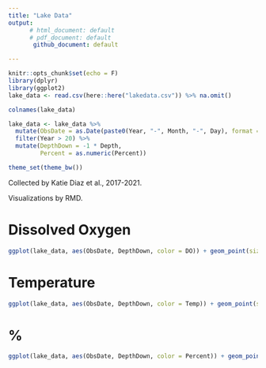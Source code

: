 ```yaml
---
title: "Lake Data"
output: 
      # html_document: default
      # pdf_document: default
       github_document: default

---
```


```r
knitr::opts_chunk$set(echo = F)
library(dplyr)
library(ggplot2)
lake_data <- read.csv(here::here("lakedata.csv")) %>% na.omit()

colnames(lake_data)

lake_data <- lake_data %>%
  mutate(ObsDate = as.Date(paste0(Year, "-", Month, "-", Day), format = "%y-%m-%d")) %>%
  filter(Year > 20) %>%
  mutate(DepthDown = -1 * Depth,
         Percent = as.numeric(Percent))

theme_set(theme_bw())
```


Collected by Katie Diaz et al., 2017-2021.

Visualizations by RMD.


# Dissolved Oxygen

```r

ggplot(lake_data, aes(ObsDate, DepthDown, color = DO)) + geom_point(size = 4) + scale_color_viridis_c(option = "mako") + ggtitle("Dissolved Oxygen")

```

# Temperature
```r

ggplot(lake_data, aes(ObsDate, DepthDown, color = Temp)) + geom_point(size = 4) + scale_color_viridis_c(option = "turbo") + ggtitle("Temperature")

```

# %

```r

ggplot(lake_data, aes(ObsDate, DepthDown, color = Percent)) + geom_point(size = 4) + scale_color_viridis_c(option = "plasma") + ggtitle("%")


```
